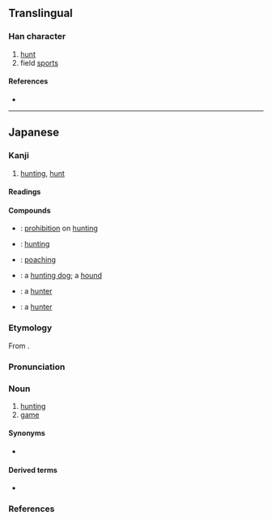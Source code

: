 {{also|獵}}
{{character info/new}}
==Translingual==
{{Han simplified forms|獵|猟|猎}}

===Han character===
{{Han char|rn=94|rad=犬|as=08|sn=11|four=42217,49210|canj=KHFHN|ids=⿰犭鼡}}

# [[hunt]]
# field [[sport]]s

====References====
* {{Han ref|kx=0714.051|dkj=20512|dj=1126.050|hdz=21354.141|uh=731F|ud=29471}}

----

==Japanese==
{{ja-kanji forms|猟|獵}}

===Kanji===
{{ja-kanji|grade=c|rs=犬08|kyu=獵}}

# [[hunting]], [[hunt]]

====Readings====
{{ja-readings
|goon=りょう<れふ
|kanon=りょう<れふ
|kun=かり-, か-る
}}

====Compounds====
{{der-top|Compounds}}
* {{ja-r|禁%猟|きん%りょう}}: [[prohibition]] on [[hunting]]
* {{ja-r|狩%猟|しゅ%りょう}}: [[hunting]]
* {{ja-r|密%猟|みつ%りょう}}: [[poaching]]
{{der-mid}}
* {{ja-r|猟%犬|りょう%けん}}: a [[hunting dog]]; a [[hound]]
* {{ja-r|猟%師|りょう%し}}: a [[hunter]]
* {{ja-r|猟%者|りょう%しゃ}}: a [[hunter]]
{{der-bottom}}

===Etymology===
{{ja-kanjitab|りょう|yomi=o}}

From {{der|ja|ltc|-}} {{ltc-l|獵}}.

===Pronunciation===
{{ja-pron|yomi=o|りょう|acc=1|acc_ref=DJR}}

===Noun===
{{ja-noun|kyu=獵|りょう|hhira=れふ}}

# [[hunting]]
# [[game]] {{qualifier|animals that one hunts}}

====Synonyms====
* {{ja-r|狩|かり}}

====Derived terms====
* {{ja-r|漁|りょう}}

===References===
<references/>